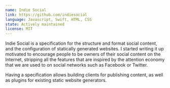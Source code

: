 ```yaml
---
name: Indie Social
link: https://github.com/indiesocial
language: Javascript, Swift, HTML, CSS
state: Actively maintained
license: MIT
---
```


Indie Social is a specification for the structure and format social content, and the configuration of statically generated websites.
I started writing it up motivated to encourage people to be owners of their social content on the Internet,
stripping all the features that are inspired by the attention economy that we are used to on social networks such as Facebook or Twitter.

Having a specification allows building clients for publishing content, as well as plugins for existing static website generators.
